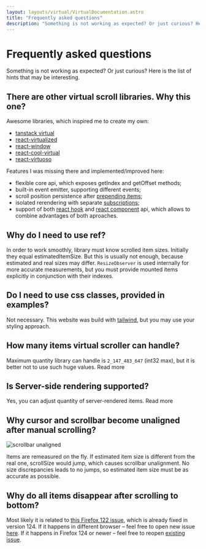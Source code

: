 ```yaml
---
layout: layouts/virtual/VirtualDocumentation.astro
title: "Frequently asked questions"
description: "Something is not working as expected? Or just curious? Here is the list of hints that may be interesting."
---
```



# Frequently asked questions

Something is not working as expected? Or just curious? Here is the list of hints that may be interesting.

## There are other virtual scroll libraries. Why this one?

Awesome libraries, which inspired me to create my own:

-   [tanstack virtual](https://tanstack.com/virtual/)
-   [react-virtualized](https://github.com/bvaughn/react-virtualized)
-   [react-window](https://github.com/bvaughn/react-window)
-   [react-cool-virtual](https://github.com/wellyshen/react-cool-virtual)
-   [react-virtuoso](https://virtuoso.dev/)

Features I was missing there and implemented/improved here:

-   flexible <DocLink slug="virtual-core">core api</DocLink>,
    which exposes <DocLink slug="virtual-core.virtualscroller.getindex">getIndex</DocLink> and <DocLink slug="virtual-core.virtualscroller.getoffset">
    getOffset
    </DocLink> methods;
-   built-in event emitter, supporting different <DocLink slug="virtual-core.virtualscrollerevent">events</DocLink>;
-   scroll position persistence after [prepending items](/virtual/examples/react/list/prepend-items);
-   isolated rerendering with separate [subscriptions](/virtual/examples/react/list/extra-events);
-   support of both [react hook](/virtual/examples/react/hook/simple) and [react component](/virtual/examples/react/list/simple) api, which allows to
    combine advantages of both aproaches.

## Why do I need to use ref?

In order to work smoothly, library must know scrolled item sizes. Initially they equal <DocLink slug="virtual-core.virtualscrollerruntimeparams.estimateditemsize">estimatedItemSize</DocLink>. But this is usually not
enough, because estimated and real sizes may differ. `ResizeObserver` is used internally
for more accurate measurements, but you must provide mounted items explicitly in
conjunction with their indexes.

## Do I need to use css classes, provided in examples?

Not necessary. This website was build with [tailwind](https://tailwindcss.com/),
but you may use your styling approach.

## How many items virtual scroller can handle?

Maximum quantity library can handle is `2_147_483_647` (int32 max), but it is better not to use such huge values. <DocLink slug="virtual-core.virtualscrollerruntimeparams.itemcount">Read more</DocLink>

## Is Server-side rendering supported?

Yes, you can adjust quantity of server-rendered items. <DocLink slug="virtual-core.virtualscrollerinitialparams.estimatedwidgetsize">Read more</DocLink>

## Why cursor and scrollbar become unaligned after manual scrolling?

<Image
    src={scrollbarMisalign}
    alt="scrollbar unaligned"
    class="border sm:float-left sm:mr-3"
    quality={60}
/>

Items are remeasured on the fly. If <DocLink slug="virtual-core.virtualscrollerruntimeparams.estimateditemsize">estimated item size</DocLink>
is different from the real one, <DocLink slug="virtual-core.virtualscroller.scrollsize">scrollSize</DocLink> would jump, which causes scrollbar
unalignment. No size discrepancies leads to no jumps, so <DocLink slug="virtual-core.virtualscrollerruntimeparams.estimateditemsize">estimated item size</DocLink>
must be as accurate as possible.

<p class="clear-both" />

## Why do all items disappear after scrolling to bottom?

Most likely it is related to [this Firefox 122 issue](https://github.com/webcompat/web-bugs/issues/133349), which is already fixed in version 124.
If it happens in different browser &ndash; feel free to open new issue [here](https://github.com/nowaalex/af-utils/issues).
If it happens in Firefox 124 or newer &ndash; feel free to reopen [existing issue](https://github.com/webcompat/web-bugs/issues/133349).
